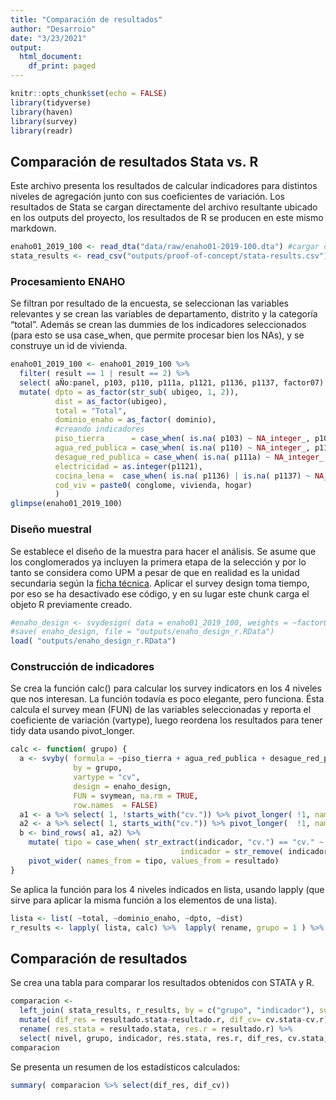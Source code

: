 ```yaml
---
title: "Comparación de resultados"
author: "Desarroio"
date: "3/23/2021"
output:
  html_document:
    df_print: paged
---
```


```r
knitr::opts_chunk$set(echo = FALSE)
library(tidyverse)
library(haven)
library(survey)
library(readr)
```

## Comparación de resultados Stata vs. R

Este archivo presenta los resultados de calcular indicadores para distintos niveles de agregación junto con sus coeficientes de variación. Los resultados de Stata se cargan directamente del archivo resultante ubicado en los outputs del proyecto, los resultados de R se producen en este mismo markdown.

```r
enaho01_2019_100 <- read_dta("data/raw/enaho01-2019-100.dta") #cargar data
stata_results <- read_csv("outputs/proof-of-concept/stata-results.csv") #cargar resultados en stata
```

### Procesamiento ENAHO

Se filtran por resultado de la encuesta, se seleccionan las variables relevantes y se crean las variables de departamento, distrito y la categoría "total". Además se crean las dummies de los indicadores seleccionados (para esto se usa case_when, que permite procesar bien los NAs), y se construye un id de vivienda.

```r
enaho01_2019_100 <- enaho01_2019_100 %>%
  filter( result == 1 | result == 2) %>% 
  select( aÑo:panel, p103, p110, p111a, p1121, p1136, p1137, factor07) %>%   
  mutate( dpto = as_factor(str_sub( ubigeo, 1, 2)),  
          dist = as_factor(ubigeo),
          total = "Total",
          dominio_enaho = as_factor( dominio),
          #creando indicadores
          piso_tierra      = case_when( is.na( p103) ~ NA_integer_, p103 %in% c( 6, 7) ~ 1L, TRUE ~ 0L), 
          agua_red_publica = case_when( is.na( p110) ~ NA_integer_, p110 %in% c( 1, 2) ~ 1L, TRUE ~ 0L),
          desague_red_publica = case_when( is.na( p111a) ~ NA_integer_, p111a %in% c( 1, 2) ~ 1L, TRUE ~ 0L),
          electricidad = as.integer(p1121),
          cocina_lena =  case_when( is.na( p1136) | is.na( p1137) ~ NA_integer_, p1136 == 1 | p1137 == 1 ~ 1L, TRUE ~ 0L),
          cod_viv = paste0( conglome, vivienda, hogar)
          )
glimpse(enaho01_2019_100)
```
### Diseño muestral
Se establece el diseño de la muestra para hacer el análisis. Se asume que los conglomerados ya incluyen la primera etapa de la selección y por lo tanto se considera como UPM a pesar de que en realidad es la unidad secundaria según la [ficha técnica](http://iinei.inei.gob.pe/iinei/srienaho/Descarga/FichaTecnica/641-Ficha.pdf). Aplicar el survey design toma tiempo, por eso se ha desactivado ese código, y en su lugar este chunk carga el objeto R previamente creado. 
```r
#enaho_design <- svydesign( data = enaho01_2019_100, weights = ~factor07, id = ~conglome+cod_viv, strata = ~dpto)
#save( enaho_design, file = "outputs/enaho_design_r.RData")
load( "outputs/enaho_design_r.RData")
```

### Construcción de indicadores
Se crea la función calc() para calcular los survey indicators en los 4 niveles que nos interesan.
La función todavía es poco elegante, pero funciona. Ésta calcula el survey mean (FUN) de las variables seleccionadas y reporta el coeficiente de variación (vartype), luego reordena los resultados para tener tidy data usando pivot_longer.
```r
calc <- function( grupo) {
  a <- svyby( formula = ~piso_tierra + agua_red_publica + desague_red_publica + electricidad + cocina_lena,
              by = grupo,
              vartype = "cv",
              design = enaho_design,
              FUN = svymean, na.rm = TRUE,
              row.names  = FALSE)
  a1 <- a %>% select( 1, !starts_with("cv.")) %>% pivot_longer( !1, names_to = "indicador", values_to = "resultado")
  a2 <- a %>% select( 1, starts_with("cv.")) %>% pivot_longer(  !1, names_to = "indicador", values_to = "resultado")
  b <- bind_rows( a1, a2) %>% 
    mutate( tipo = case_when( str_extract(indicador, "cv.") == "cv." ~ "cv", TRUE ~"resultado"),
                                      indicador = str_remove( indicador, "cv.")) %>% 
    pivot_wider( names_from = tipo, values_from = resultado)
}
```

Se aplica la función para los 4 niveles indicados en lista, usando lapply (que sirve para aplicar la misma función a los elementos de una lista).
```r
lista <- list( ~total, ~dominio_enaho, ~dpto, ~dist) 
r_results <- lapply( lista, calc) %>%  lapply( rename, grupo = 1 ) %>%  bind_rows() 
```

## Comparación de resultados
Se crea una tabla para comparar los resultados obtenidos con STATA y R.
```r
comparacion <- 
  left_join( stata_results, r_results, by = c("grupo", "indicador"), suffix = c( ".stata", ".r")) %>%
  mutate( dif_res = resultado.stata-resultado.r, dif_cv= cv.stata-cv.r) %>% 
  rename( res.stata = resultado.stata, res.r = resultado.r) %>% 
  select( nivel, grupo, indicador, res.stata, res.r, dif_res, cv.stata, cv.r, dif_cv)
comparacion
```
Se presenta un resumen de los estadísticos calculados:
```r
summary( comparacion %>% select(dif_res, dif_cv))
```
